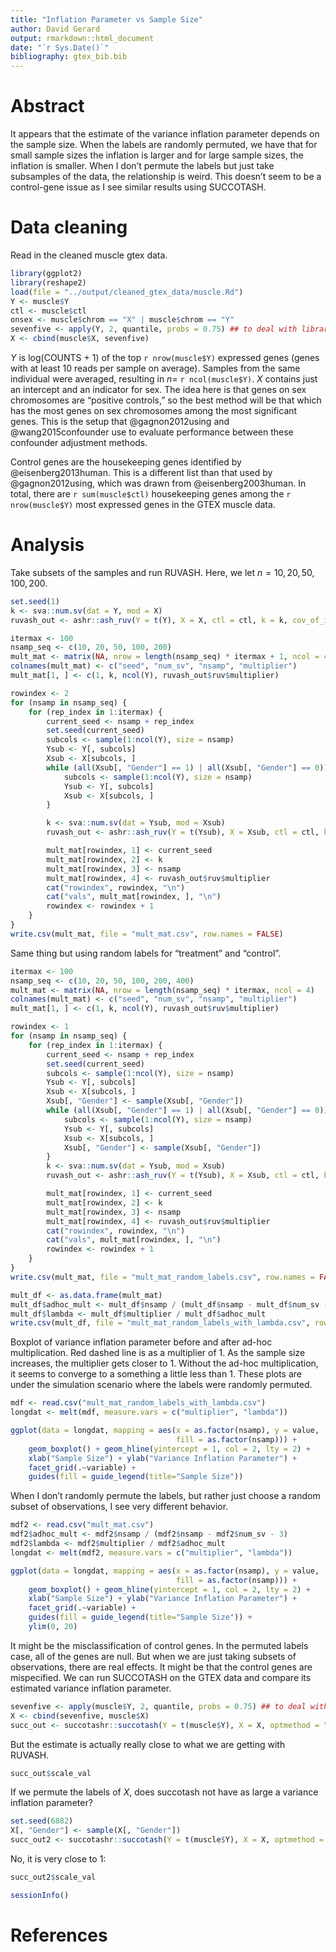 ```yaml
---
title: "Inflation Parameter vs Sample Size"
author: David Gerard
output: rmarkdown::html_document
date: "`r Sys.Date()`"
bibliography: gtex_bib.bib
---
```


# Abstract
It appears that the estimate of the variance inflation parameter depends on the sample size. When the labels are randomly permuted, we have that for small sample sizes the inflation is larger and for large sample sizes, the inflation is smaller. When I don't permute the labels but just take subsamples of the data, the relationship is weird. This doesn't seem to be a control-gene issue as I see similar results using SUCCOTASH.


# Data cleaning
Read in the cleaned muscle gtex data.
```r
library(ggplot2)
library(reshape2)
load(file = "../output/cleaned_gtex_data/muscle.Rd")
Y <- muscle$Y
ctl <- muscle$ctl
onsex <- muscle$chrom == "X" | muscle$chrom == "Y"
sevenfive <- apply(Y, 2, quantile, probs = 0.75) ## to deal with library size
X <- cbind(muscle$X, sevenfive)
```
$Y$ is log(COUNTS + 1) of the top `r nrow(muscle$Y)` expressed genes (genes with at least 10 reads per sample on average). Samples from the same individual were averaged, resulting in $n =$ `r ncol(muscle$Y)`. $X$ contains just an intercept and an indicator for sex. The idea here is that genes on sex chromosomes are "positive controls," so the best method will be that which has the most genes on sex chromosomes among the most significant genes. This is the setup that @gagnon2012using and @wang2015confounder use to evaluate performance between these confounder adjustment methods.

Control genes are the housekeeping genes identified by @eisenberg2013human. This is a different list than that used by @gagnon2012using, which was drawn from @eisenberg2003human. In total, there are `r sum(muscle$ctl)` housekeeping genes among the `r nrow(muscle$Y)` most expressed genes in the GTEX muscle data.

# Analysis
Take subsets of the samples and run RUVASH. Here, we let $n = 10, 20, 50, 100, 200$.
```r
set.seed(1)
k <- sva::num.sv(dat = Y, mod = X)
ruvash_out <- ashr::ash_ruv(Y = t(Y), X = X, ctl = ctl, k = k, cov_of_interest = 2)

itermax <- 100
nsamp_seq <- c(10, 20, 50, 100, 200)
mult_mat <- matrix(NA, nrow = length(nsamp_seq) * itermax + 1, ncol = 4)
colnames(mult_mat) <- c("seed", "num_sv", "nsamp", "multiplier")
mult_mat[1, ] <- c(1, k, ncol(Y), ruvash_out$ruv$multiplier)

rowindex <- 2
for (nsamp in nsamp_seq) {
    for (rep_index in 1:itermax) {
        current_seed <- nsamp + rep_index
        set.seed(current_seed)
        subcols <- sample(1:ncol(Y), size = nsamp)
        Ysub <- Y[, subcols]
        Xsub <- X[subcols, ]
        while (all(Xsub[, "Gender"] == 1) | all(Xsub[, "Gender"] == 0)) {
            subcols <- sample(1:ncol(Y), size = nsamp)
            Ysub <- Y[, subcols]
            Xsub <- X[subcols, ]
        }

        k <- sva::num.sv(dat = Ysub, mod = Xsub)
        ruvash_out <- ashr::ash_ruv(Y = t(Ysub), X = Xsub, ctl = ctl, k = k, cov_of_interest = 2)

        mult_mat[rowindex, 1] <- current_seed
        mult_mat[rowindex, 2] <- k
        mult_mat[rowindex, 3] <- nsamp
        mult_mat[rowindex, 4] <- ruvash_out$ruv$multiplier
        cat("rowindex", rowindex, "\n")
        cat("vals", mult_mat[rowindex, ], "\n")
        rowindex <- rowindex + 1
    }
}
write.csv(mult_mat, file = "mult_mat.csv", row.names = FALSE)
```

Same thing but using random labels for "treatment" and "control".
```r
itermax <- 100
nsamp_seq <- c(10, 20, 50, 100, 200, 400)
mult_mat <- matrix(NA, nrow = length(nsamp_seq) * itermax, ncol = 4)
colnames(mult_mat) <- c("seed", "num_sv", "nsamp", "multiplier")
mult_mat[1, ] <- c(1, k, ncol(Y), ruvash_out$ruv$multiplier)

rowindex <- 1
for (nsamp in nsamp_seq) {
    for (rep_index in 1:itermax) {
        current_seed <- nsamp + rep_index
        set.seed(current_seed)
        subcols <- sample(1:ncol(Y), size = nsamp)
        Ysub <- Y[, subcols]
        Xsub <- X[subcols, ]
        Xsub[, "Gender"] <- sample(Xsub[, "Gender"])
        while (all(Xsub[, "Gender"] == 1) | all(Xsub[, "Gender"] == 0)) {
            subcols <- sample(1:ncol(Y), size = nsamp)
            Ysub <- Y[, subcols]
            Xsub <- X[subcols, ]
            Xsub[, "Gender"] <- sample(Xsub[, "Gender"])
        }
        k <- sva::num.sv(dat = Ysub, mod = Xsub)
        ruvash_out <- ashr::ash_ruv(Y = t(Ysub), X = Xsub, ctl = ctl, k = k, cov_of_interest = 2)

        mult_mat[rowindex, 1] <- current_seed
        mult_mat[rowindex, 2] <- k
        mult_mat[rowindex, 3] <- nsamp
        mult_mat[rowindex, 4] <- ruvash_out$ruv$multiplier
        cat("rowindex", rowindex, "\n")
        cat("vals", mult_mat[rowindex, ], "\n")
        rowindex <- rowindex + 1
    }
}
write.csv(mult_mat, file = "mult_mat_random_labels.csv", row.names = FALSE)
```

```r
mult_df <- as.data.frame(mult_mat)
mult_df$adhoc_mult <- mult_df$nsamp / (mult_df$nsamp - mult_df$num_sv - 3)
mult_df$lambda <- mult_df$multiplier / mult_df$adhoc_mult
write.csv(mult_df, file = "mult_mat_random_labels_with_lambda.csv", row.names = FALSE)
```


Boxplot of variance inflation parameter before and after ad-hoc multiplication. Red dashed line is as a multiplier of 1. As the sample size increases, the multiplier gets closer to 1. Without the ad-hoc multiplication, it seems to converge to a something a little less than 1. These plots are under the simulation scenario where the labels were randomly permuted.
```r
mdf <- read.csv("mult_mat_random_labels_with_lambda.csv")
longdat <- melt(mdf, measure.vars = c("multiplier", "lambda"))

ggplot(data = longdat, mapping = aes(x = as.factor(nsamp), y = value,
                                     fill = as.factor(nsamp))) +
    geom_boxplot() + geom_hline(yintercept = 1, col = 2, lty = 2) +
    xlab("Sample Size") + ylab("Variance Inflation Parameter") +
    facet_grid(.~variable) +
    guides(fill = guide_legend(title="Sample Size"))
```

When I don't randomly permute the labels, but rather just choose a random subset of observations, I see very different behavior.
```r
mdf2 <- read.csv("mult_mat.csv")
mdf2$adhoc_mult <- mdf2$nsamp / (mdf2$nsamp - mdf2$num_sv - 3)
mdf2$lambda <- mdf2$multiplier / mdf2$adhoc_mult
longdat <- melt(mdf2, measure.vars = c("multiplier", "lambda"))

ggplot(data = longdat, mapping = aes(x = as.factor(nsamp), y = value,
                                     fill = as.factor(nsamp))) +
    geom_boxplot() + geom_hline(yintercept = 1, col = 2, lty = 2) +
    xlab("Sample Size") + ylab("Variance Inflation Parameter") +
    facet_grid(.~variable) +
    guides(fill = guide_legend(title="Sample Size")) +
    ylim(0, 20)
```

It might be the misclassification of control genes. In the permuted labels case, all of the genes are null. But when we are just taking subsets of observations, there are real effects. It might be that the control genes are mispecified. We can run SUCCOTASH on the GTEX data and compare its estimated variance inflation parameter.

```r
sevenfive <- apply(muscle$Y, 2, quantile, probs = 0.75) ## to deal with library size
X <- cbind(sevenfive, muscle$X)
succ_out <- succotashr::succotash(Y = t(muscle$Y), X = X, optmethod = "em")
```

But the estimate is actually really close to what we are getting with RUVASH.
```r
succ_out$scale_val
```

If we permute the labels of $X$, does succotash not have as large a variance inflation parameter?
```r
set.seed(6882)
X[, "Gender"] <- sample(X[, "Gender"])
succ_out2 <- succotashr::succotash(Y = t(muscle$Y), X = X, optmethod = "em")
```

No, it is very close to 1:
```r
succ_out2$scale_val
```

```r
sessionInfo()
```

# References
